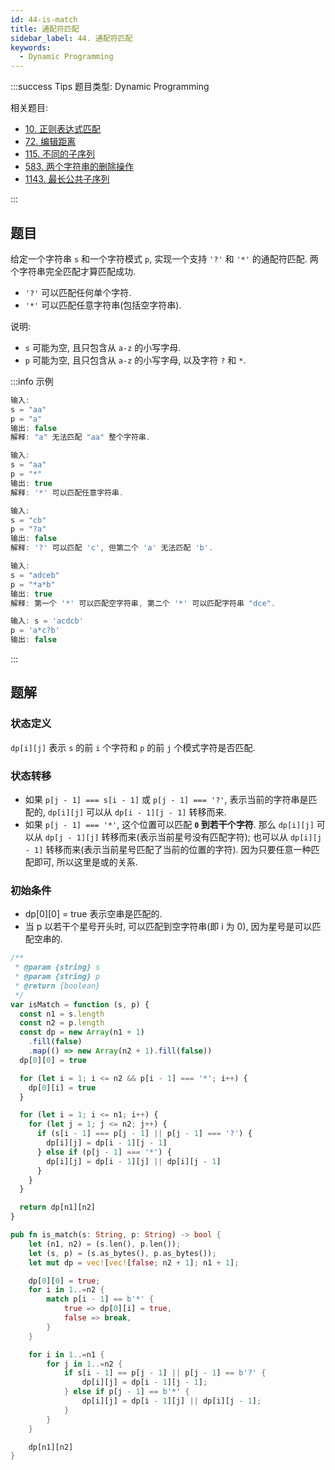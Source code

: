 ```yaml
---
id: 44-is-match
title: 通配符匹配
sidebar_label: 44. 通配符匹配
keywords:
  - Dynamic Programming
---
```


:::success Tips
题目类型: Dynamic Programming

相关题目:

- [10. 正则表达式匹配](/leetcode/hard/10-is-match)
- [72. 编辑距离](/leetcode/hard/72-min-distance)
- [115. 不同的子序列](/leetcode/hard/115-num-distinct)
- [583. 两个字符串的删除操作](/leetcode/medium/583-min-distance)
- [1143. 最长公共子序列](/leetcode/medium/1143-longest-common-subsequence)

:::

## 题目

给定一个字符串 `s` 和一个字符模式 `p`, 实现一个支持 `'?'` 和 `'*'` 的通配符匹配. 两个字符串完全匹配才算匹配成功.

- `'?'` 可以匹配任何单个字符.
- `'*'` 可以匹配任意字符串(包括空字符串).

说明:

- `s` 可能为空, 且只包含从 `a-z` 的小写字母.
- `p` 可能为空, 且只包含从 `a-z` 的小写字母, 以及字符 `?` 和 `*`.

:::info 示例

```ts
输入:
s = "aa"
p = "a"
输出: false
解释: "a" 无法匹配 "aa" 整个字符串.
```

```ts
输入:
s = "aa"
p = "*"
输出: true
解释: '*' 可以匹配任意字符串.
```

```ts
输入:
s = "cb"
p = "?a"
输出: false
解释: '?' 可以匹配 'c', 但第二个 'a' 无法匹配 'b'.
```

```ts
输入:
s = "adceb"
p = "*a*b"
输出: true
解释: 第一个 '*' 可以匹配空字符串, 第二个 '*' 可以匹配字符串 "dce".
```

```ts
输入: s = 'acdcb'
p = 'a*c?b'
输出: false
```

:::

## 题解

### 状态定义

`dp[i][j]` 表示 `s` 的前 `i` 个字符和 `p` 的前 `j` 个模式字符是否匹配.

### 状态转移

- 如果 `p[j - 1] === s[i - 1]` 或 `p[j - 1] === '?'`, 表示当前的字符串是匹配的, `dp[i][j]` 可以从 `dp[i - 1][j - 1]` 转移而来.
- 如果 `p[j - 1] === '*'`, 这个位置可以匹配 **`0` 到若干个字符**. 那么 `dp[i][j]` 可以从 `dp[j - 1][j]` 转移而来(表示当前星号没有匹配字符);
  也可以从 `dp[i][j - 1]` 转移而来(表示当前星号匹配了当前的位置的字符). 因为只要任意一种匹配即可, 所以这里是或的关系.

### 初始条件

- dp[0][0] = true 表示空串是匹配的.
- 当 p 以若干个星号开头时, 可以匹配到空字符串(即 i 为 0), 因为星号是可以匹配空串的.


<Tabs>
  <TabItem value="JavaScript" label="JavaScript" default>

```ts
/**
 * @param {string} s
 * @param {string} p
 * @return {boolean}
 */
var isMatch = function (s, p) {
  const n1 = s.length
  const n2 = p.length
  const dp = new Array(n1 + 1)
    .fill(false)
    .map(() => new Array(n2 + 1).fill(false))
  dp[0][0] = true

  for (let i = 1; i <= n2 && p[i - 1] === '*'; i++) {
    dp[0][i] = true
  }

  for (let i = 1; i <= n1; i++) {
    for (let j = 1; j <= n2; j++) {
      if (s[i - 1] === p[j - 1] || p[j - 1] === '?') {
        dp[i][j] = dp[i - 1][j - 1]
      } else if (p[j - 1] === '*') {
        dp[i][j] = dp[i - 1][j] || dp[i][j - 1]
      }
    }
  }

  return dp[n1][n2]
}
```

</TabItem>
<TabItem value="Rust" label="Rust">

```rust
pub fn is_match(s: String, p: String) -> bool {
    let (n1, n2) = (s.len(), p.len());
    let (s, p) = (s.as_bytes(), p.as_bytes());
    let mut dp = vec![vec![false; n2 + 1]; n1 + 1];

    dp[0][0] = true;
    for i in 1..=n2 {
        match p[i - 1] == b'*' {
            true => dp[0][i] = true,
            false => break,
        }
    }

    for i in 1..=n1 {
        for j in 1..=n2 {
            if s[i - 1] == p[j - 1] || p[j - 1] == b'?' {
                dp[i][j] = dp[i - 1][j - 1];
            } else if p[j - 1] == b'*' {
                dp[i][j] = dp[i - 1][j] || dp[i][j - 1];
            }
        }
    }

    dp[n1][n2]
}
```

</TabItem>
</Tabs>
